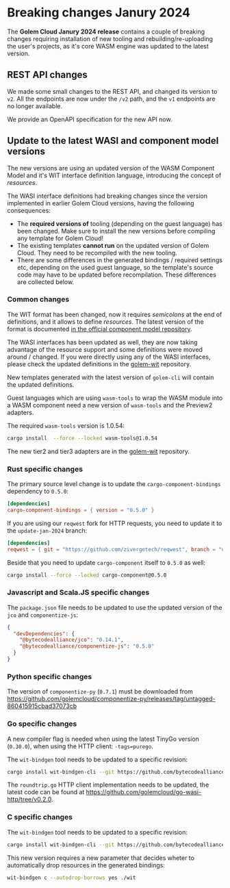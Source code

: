 # Breaking changes Janury 2024

The **Golem Cloud Janury 2024 release** contains a couple of breaking changes requiring installation of new tooling and rebuilding/re-uploading the user's projects, as it's core WASM engine was updated to the latest version.

## REST API changes

We made some small changes to the REST API, and changed its version to `v2`. All the endpoints are now under the `/v2` path, and the `v1` endpoints are no longer available.

We provide an OpenAPI specification for the new API now.

## Update to the latest WASI and component model versions

The new versions are using an updated version of the WASM Component Model and
it's WIT interface definition language, introducing the concept of _resources_.

The WASI interface definitions had breaking changes since the version implemented in earlier Golem Cloud versions, having the following consequences:

- The **required versions of** tooling (depending on the guest language) has been changed. Make sure to install the new versions before compiling any template for Golem Cloud!
- The existing templates **cannot run** on the updated version of Golem Cloud. They need to be recompiled with the new tooling.
- There are some differences in the generated bindings / required settings etc, depending on the used guest language, so the template's source code may have to be updated before recompilation. These differences are collected below.

### Common changes

The WIT format has been changed, now it requires _semicolons_ at the end of definitions, and it allows to define _resources_. The latest version of the format is documented [in the official component model repository](https://github.com/WebAssembly/component-model/blob/main/design/mvp/WIT.md).

The WASI interfaces has been updated as well, they are now taking advantage of the resource support and some definitions were moved around / changed. If you were directly using any of the WASI interfaces, please check the updated definitions in the [golem-wit](https://github.com/golemcloud/golem-wit/tree/jan-2024-release) repository.

New templates generated with the latest version of `golem-cli` will contain the updated definitions.

Guest languages which are using `wasm-tools` to wrap the WASM module into a WASM component need a new version of `wasm-tools` and the Preview2 adapters.

The required `wasm-tools` version is 1.0.54:

```bash
cargo install  --force --locked wasm-tools@1.0.54
```

The new tier2 and tier3 adapters are in the [golem-wit](https://github.com/golemcloud/golem-wit/tree/jan-2024-release) repository.

### Rust specific changes

The primary source level change is to update the `cargo-component-bindings` dependency to `0.5.0`:

```toml
[dependencies]
cargo-component-bindings = { version = "0.5.0" }
```

If you are using our `reqwest` fork for HTTP requests, you need to update it to the `update-jan-2024` branch:

```toml
[dependencies]
reqwest = { git = "https://github.com/zivergetech/reqwest", branch = "update-jan-2024", features = ["json"] }
```

Beside that you need to update `cargo-component` itself to `0.5.0` as well:

```bash
cargo install --force --locked cargo-component@0.5.0
```

### Javascript and Scala.JS specific changes

The `package.json` file needs to be updated to use the updated version of the `jco` and `componentize-js`:

```json
{
  "devDependencies": {
    "@bytecodealliance/jco": "0.14.1",
    "@bytecodealliance/componentize-js": "0.5.0"
  }
}
```

### Python specific changes

The version of `componentize-py` (`0.7.1`) must be downloaded from https://github.com/golemcloud/componentize-py/releases/tag/untagged-860415915cbad37073cb

### Go specific changes

A new compiler flag is needed when using the latest TinyGo version (`0.30.0`), when using the HTTP client: `-tags=purego`.

The `wit-bindgen` tool needs to be updated to a specific revision:

```bash
cargo install wit-bindgen-cli --git https://github.com/bytecodealliance/wit-bindgen --force --rev 3433f2d8515dd9eba95fd3ad581f5c389ae9dd1f
```

The `roundtrip.go` HTTP client implementation needs to be updated, the latest code can be found at https://github.com/golemcloud/go-wasi-http/tree/v0.2.0.

### C specific changes

The `wit-bindgen` tool needs to be updated to a specific revision:

```bash
cargo install wit-bindgen-cli --git https://github.com/bytecodealliance/wit-bindgen --force --rev 3433f2d8515dd9eba95fd3ad581f5c389ae9dd1f
```

This new version requires a new parameter that decides wheter to automatically drop resources in the generated bindings:

```bash
wit-bindgen c --autodrop-borrows yes ./wit
```
